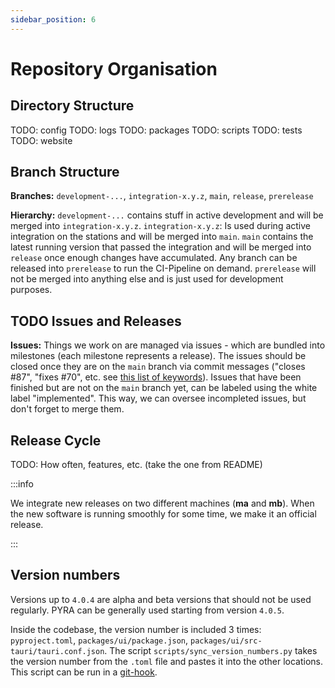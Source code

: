```yaml
---
sidebar_position: 6
---
```


# Repository Organisation

## Directory Structure

TODO: config
TODO: logs
TODO: packages
TODO: scripts
TODO: tests
TODO: website

## Branch Structure

**Branches:** `development-...`, `integration-x.y.z`, `main`, `release`, `prerelease`

**Hierarchy:** `development-...` contains stuff in active development and will be merged into `integration-x.y.z`. `integration-x.y.z`: Is used during active integration on the stations and will be merged into `main`. `main` contains the latest running version that passed the integration and will be merged into `release` once enough changes have accumulated. Any branch can be released into `prerelease` to run the CI-Pipeline on demand. `prerelease` will not be merged into anything else and is just used for development purposes.

<!--TODO: add mermaid drawing of branch hierarchy-->

## TODO Issues and Releases

**Issues:** Things we work on are managed via issues - which are bundled into milestones (each milestone represents a release). The issues should be closed once they are on the `main` branch via commit messages ("closes #87", "fixes #70", etc. see [this list of keywords](https://docs.github.com/en/issues/tracking-your-work-with-issues/linking-a-pull-request-to-an-issue#linking-a-pull-request-to-an-issue-using-a-keyword)). Issues that have been finished but are not on the `main` branch yet, can be labeled using the white label "implemented". This way, we can oversee incompleted issues, but don't forget to merge them.

<!--TODO: mention "backlog" label-->
<!--TODO: add colors to labels in text-->

## Release Cycle

TODO: How often, features, etc. (take the one from README)

:::info

We integrate new releases on two different machines (**ma** and **mb**). When the new software is running smoothly for some time, we make it an official release.

:::

## Version numbers

Versions up to `4.0.4` are alpha and beta versions that should not be used regularly. PYRA can be generally used starting from version `4.0.5`.

Inside the codebase, the version number is included 3 times: `pyproject.toml`, `packages/ui/package.json`, `packages/ui/src-tauri/tauri.conf.json`. The script `scripts/sync_version_numbers.py` takes the version number from the `.toml` file and pastes it into the other locations. This script can be run in a [git-hook](https://git-scm.com/book/en/v2/Customizing-Git-Git-Hooks).
